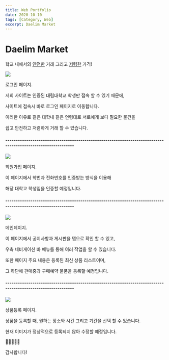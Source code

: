 ```yaml
---
title: Web Portfolio
date: 2020-10-10
tags: [Category, Web]
excerpt: Daelim Market
---
```


# Daelim Market

<!-- Underline -->
학교 내에서의 <U>안전한</U> 거래 그리고 <U>저렴한</U> 가격!

<!-- Image -->

![](../images/dmlogin.JPG)

<!-- Text Blocks -->

<Primary>

로그인 페이지.

저희 사이트는 인증된 대림대학교 학생만 접속 할 수 있기 때문에,

사이트에 접속시 바로 로그인 페이지로 이동합니다.

이러한 이유로 같은 대학내 같은 연령대로 서로에게 보다 필요한 물건을 

쉽고 안전하고 저렴하게 거래 할 수 있습니다.

</Primary>

#### -------------------------------------------------------------------------------------------------------------

<!-- Image -->
![](../images/dmadd.JPG)

<Primary>

회원가입 페이지.

이 페이지에서 학번과 전화번호를 인증받는 방식을 이용해

해당 대학교 학생임을 인증할 예정입니다.

</Primary>

#### -------------------------------------------------------------------------------------------------------------

<!-- Image -->
![](../images/dmmain.JPG)

<Primary>

메인페이지.

이 페이지에서 공지사항과 게시판을 탭으로 확인 할 수 있고,

우측 네비게이션 바 메뉴를 통해 여러 작업을 할 수 있습니다.

또한 페이지 주요 내용은 등록된 최신 상품 리스트이며, 

그 하단에 판매중과 구매예약 물품을 등록할 예정입니다.

</Primary>

#### -------------------------------------------------------------------------------------------------------------

<!-- Image -->
![](../images/dmaddpd.JPG)

<Primary>

상품등록 페이지.

상품을 등록할 때, 원하는 장소와 시간 그리고 기간을 선택 할 수 있습니다.

현재 이미지가 정상적으로 등록되지 않아 수정할 예정입니다.

</Primary>

<!-- Collapsable Component -->

<Collapsable title="Expand Me" titleSize="2rem">

🥰🥰🥰🥰🥰

감사합니다!

</Collapsable>